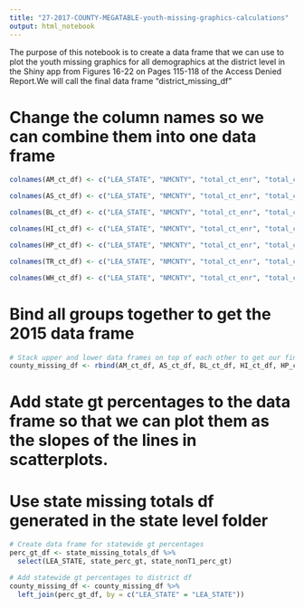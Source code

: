 ---
title: "27-2017-COUNTY-MEGATABLE-youth-missing-graphics-calculations"
output: html_notebook
---

The purpose of this notebook is to create a data frame that we can use to plot the youth missing graphics for all demographics at the district level in the Shiny app from Figures 16-22 on Pages 115-118 of the Access Denied Report.We will call the final data frame "district_missing_df"

# Change the column names so we can combine them into one data frame

```{r}
colnames(AM_ct_df) <- c("LEA_STATE", "NMCNTY", "total_ct_enr", "total_ct_gt_enr", "group_enr_ct", "group_gt_enr_ct", "group_missing_count_lower", "group_missing_count_upper", "group_missing_perc_lower", "group_missing_perc_upper", "group", "year", "region")
```

```{r}
colnames(AS_ct_df) <- c("LEA_STATE", "NMCNTY", "total_ct_enr", "total_ct_gt_enr", "group_enr_ct", "group_gt_enr_ct", "group_missing_count_lower", "group_missing_count_upper", "group_missing_perc_lower", "group_missing_perc_upper", "group", "year", "region")
```

```{r}
colnames(BL_ct_df) <- c("LEA_STATE", "NMCNTY", "total_ct_enr", "total_ct_gt_enr", "group_enr_ct", "group_gt_enr_ct", "group_missing_count_lower", "group_missing_count_upper", "group_missing_perc_lower", "group_missing_perc_upper", "group", "year", "region")
```

```{r}
colnames(HI_ct_df) <- c("LEA_STATE", "NMCNTY", "total_ct_enr", "total_ct_gt_enr", "group_enr_ct", "group_gt_enr_ct", "group_missing_count_lower", "group_missing_count_upper", "group_missing_perc_lower", "group_missing_perc_upper", "group", "year", "region")
```

```{r}
colnames(HP_ct_df) <- c("LEA_STATE", "NMCNTY", "total_ct_enr", "total_ct_gt_enr", "group_enr_ct", "group_gt_enr_ct", "group_missing_count_lower", "group_missing_count_upper", "group_missing_perc_lower", "group_missing_perc_upper", "group", "year", "region")
```

```{r}
colnames(TR_ct_df) <- c("LEA_STATE", "NMCNTY", "total_ct_enr", "total_ct_gt_enr", "group_enr_ct", "group_gt_enr_ct", "group_missing_count_lower", "group_missing_count_upper", "group_missing_perc_lower", "group_missing_perc_upper", "group", "year", "region")
```

```{r}
colnames(WH_ct_df) <- c("LEA_STATE", "NMCNTY", "total_ct_enr", "total_ct_gt_enr", "group_enr_ct", "group_gt_enr_ct", "group_missing_count_lower", "group_missing_count_upper", "group_missing_perc_lower", "group_missing_perc_upper", "group", "year", "region")
```

# Bind all groups together to get the 2015 data frame

```{r}
# Stack upper and lower data frames on top of each other to get our final data frame for plotting. 
county_missing_df <- rbind(AM_ct_df, AS_ct_df, BL_ct_df, HI_ct_df, HP_ct_df, TR_ct_df, WH_ct_df)
```

# Add state gt percentages to the data frame so that we can plot them as the slopes of the lines in scatterplots.
# Use state missing totals df generated in the state level folder

```{r}
# Create data frame for statewide gt percentages
perc_gt_df <- state_missing_totals_df %>%
  select(LEA_STATE, state_perc_gt, state_nonT1_perc_gt)
```


```{r}
# Add statewide gt percentages to district df
county_missing_df <- county_missing_df %>%
  left_join(perc_gt_df, by = c("LEA_STATE" = "LEA_STATE"))
```




